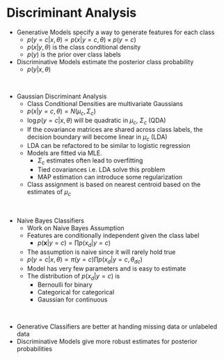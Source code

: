 # Discriminant Analysis

- Generative Models specify a way to generate features for each class
    - $p(y = c |x, \theta) \propto p(x | y = c, \theta) \times p(y = c)$
    - $p(x | y, \theta)$ is the class conditional density
    - $p(y)$ is the prior over class labels
- Discriminative Models estimate the posterior class probability
    - $p(y | x, \theta)$

\

- Gaussian Discriminant Analysis
    - Class Conditional Densities are multivariate Gaussians
    - $p(x | y=c, \theta) = N(\mu_c, \Sigma_c)$
    - $\log p(y = c | x, \theta )$ will be quadratic in $\mu_c$, $\Sigma_c$ (QDA)
    - If the covariance matrices are shared across class labels, the decision boundary will become linear in $\mu_c$ (LDA)
    - LDA can be refactored to be similar to logistic regression
    - Models are fitted via MLE. 
        - $\Sigma_c$ estimates often lead to overfitting
        - Tied covariances i.e. LDA solve this problem
        - MAP estimation can introduce some regularization
    - Class assignment is based on nearest centroid based on the estimates of $\mu_c$


\

- Naive Bayes Classifiers
    - Work on Naive Bayes Assumption
    - Features are conditionally independent given the class label
        - $p(\mathbf x | y = c) = \prod p(x_d | y = c)$
    - The assumption is naive since it will rarely hold true
    - $p(y = c | x, \theta) \propto \pi(y = c) \prod p(x_d | y = c, \theta_{dc})$
    - Model has very few parameters and is easy to estimate
    - The distribution of $p(x_d | y = c)$ is
        - Bernoulli for binary
        - Categorical for categorical
        - Gaussian for continuous

\
        
- Generative Classifiers are better at handing missing data or unlabeled data
- Discriminative Models give more robust estimates for posterior probabilities


